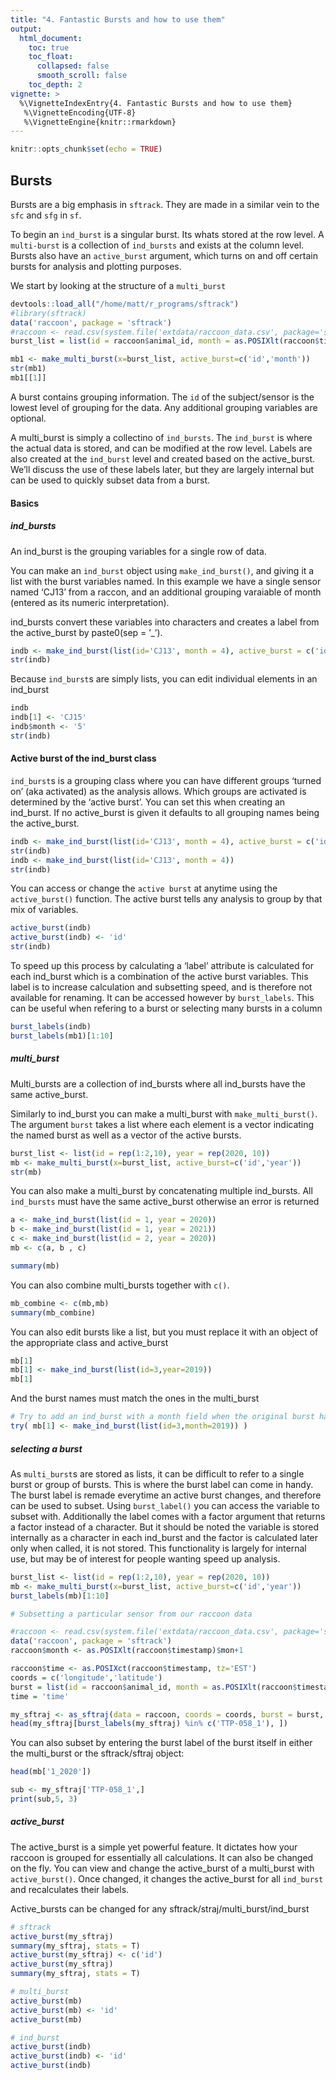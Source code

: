 ```yaml
---
title: "4. Fantastic Bursts and how to use them"
output:
  html_document:
    toc: true
    toc_float:
      collapsed: false
      smooth_scroll: false
    toc_depth: 2
vignette: >
  %\VignetteIndexEntry{4. Fantastic Bursts and how to use them}
   %\VignetteEncoding{UTF-8}
   %\VignetteEngine{knitr::rmarkdown}
---
```

```r
knitr::opts_chunk$set(echo = TRUE)

```

## Bursts  

Bursts are a big emphasis in `sftrack`. They are made in a similar vein to the `sfc` and `sfg` in `sf`. 

To begin an `ind_burst` is a singular burst. Its whats stored at the row level. 
A `multi-burst` is a collection of `ind_bursts` and exists at the column level. Bursts also have an `active_burst` argument, which turns on and off certain bursts for analysis and plotting purposes.

We start by looking at the structure of a `multi_burst`
```r
devtools::load_all("/home/matt/r_programs/sftrack")
#library(sftrack)
data('raccoon', package = 'sftrack')
#raccoon <- read.csv(system.file('extdata/raccoon_data.csv', package='sftrack'))
burst_list = list(id = raccoon$animal_id, month = as.POSIXlt(raccoon$timestamp)$mon+1)

mb1 <- make_multi_burst(x=burst_list, active_burst=c('id','month'))
str(mb1)
mb1[[1]]
```

A burst contains grouping information. The `id` of the subject/sensor is the lowest level of grouping for the data. Any additional grouping variables are optional. 

A multi_burst is simply a collectino of `ind_bursts`. The `ind_burst` is where the actual data is stored, and can be modified at the row level. Labels are also created at the `ind_burst` level and created based on the active_burst. We'll discuss the use of these labels later, but they are largely internal but can be used to quickly subset data from a burst.

#### Basics

##### ind_bursts 
An ind_burst is the grouping variables for a single row of data.  

You can make an `ind_burst` object using `make_ind_burst()`, and giving it a list with the burst variables named. In this example we have a single sensor named 'CJ13' from a raccon, and an additional grouping varaiable of month (entered as its numeric interpretation).

ind_bursts convert these variables into characters and creates a label from the active_burst by paste0(sep = '_').

```r

indb <- make_ind_burst(list(id='CJ13', month = 4), active_burst = c('id','month'))
str(indb)
```

Because `ind_burst`s are simply lists, you can edit individual elements in an ind_burst
```r
indb 
indb[1] <- 'CJ15'
indb$month <- '5'
str(indb)
```

#### Active burst of the ind_burst class

`ind_burst`s is a grouping class where you can have different groups 'turned on' (aka activated) as the analysis allows. Which groups are activated is determined by the 'active burst'. You can set this when creating an ind_burst. If no active_burst is given it defaults to all grouping names being the active_burst. 

```r
indb <- make_ind_burst(list(id='CJ13', month = 4), active_burst = c('id'))
str(indb)
indb <- make_ind_burst(list(id='CJ13', month = 4))
str(indb)

```

You can access or change the `active burst` at anytime using the `active_burst()` function. The active burst tells any analysis to group by that mix of variables. 

```r
active_burst(indb)
active_burst(indb) <- 'id'
str(indb)

```

To speed up this process by calculating a 'label' attribute is calculated for each ind_burst which is a combination of the active burst variables. This label is to increase calculation and subsetting speed, and is therefore not available for renaming. It can be accessed however by `burst_labels`. This can be useful when refering to a burst or selecting many bursts in a column

```r
burst_labels(indb)
burst_labels(mb1)[1:10]
```

##### multi_burst  
Multi_bursts are a collection of ind_bursts where all ind_bursts have the same active_burst.

Similarly to ind_burst you can make a multi_burst with `make_multi_burst()`. The argument `burst` takes a list where each element is a vector indicating the named burst as well as a vector of the active bursts.

```r
burst_list <- list(id = rep(1:2,10), year = rep(2020, 10))
mb <- make_multi_burst(x=burst_list, active_burst=c('id','year'))
str(mb)
```

You can also make a multi_burst by concatenating multiple ind_bursts. All `ind_bursts` must have the same active_burst otherwise an error is returned

```r
a <- make_ind_burst(list(id = 1, year = 2020))
b <- make_ind_burst(list(id = 1, year = 2021))
c <- make_ind_burst(list(id = 2, year = 2020))
mb <- c(a, b , c)

summary(mb)
```

You can also combine multi_bursts together with `c()`.  

```r
mb_combine <- c(mb,mb)
summary(mb_combine)
```
You can also edit bursts like a list, but you must replace it with an object of the appropriate class and active_burst
```r
mb[1]
mb[1] <- make_ind_burst(list(id=3,year=2019))
mb[1]

```

And the burst names must match the ones in the multi_burst
```r
# Try to add an ind_burst with a month field when the original burst had year instead 
try( mb[1] <- make_ind_burst(list(id=3,month=2019)) )
```

##### selecting a burst

As `multi_burst`s are stored as lists, it can be difficult to refer to a single burst or group of bursts. This is where the burst label can come in handy. The burst label is remade everytime an active burst changes, and therefore can be used to subset. Using `burst_label()` you can access the variable to subset with. Additionally the label comes with a factor argument that returns a factor instead of a character. But it should be noted the variable is stored internally as a character in each ind_burst and the factor is calculated later only when called, it is not stored. This functionality is largely for internal use, but may be of interest for people wanting speed up analysis.

```r
burst_list <- list(id = rep(1:2,10), year = rep(2020, 10))
mb <- make_multi_burst(x=burst_list, active_burst=c('id','year'))
burst_labels(mb)[1:10]

# Subsetting a particular sensor from our raccoon data

#raccoon <- read.csv(system.file('extdata/raccoon_data.csv', package='sftrack'))
data('raccoon', package = 'sftrack')
raccoon$month <- as.POSIXlt(raccoon$timestamp)$mon+1

raccoon$time <- as.POSIXct(raccoon$timestamp, tz='EST')
coords = c('longitude','latitude')
burst = list(id = raccoon$animal_id, month = as.POSIXlt(raccoon$timestamp)$mon+1)
time = 'time'

my_sftraj <- as_sftraj(data = raccoon, coords = coords, burst = burst, time = time)
head(my_sftraj[burst_labels(my_sftraj) %in% c('TTP-058_1'), ])


```

You can also subset by entering the burst label of the burst itself in either the multi_burst or the sftrack/sftraj object:

```r
head(mb['1_2020'])

sub <- my_sftraj['TTP-058_1',]
print(sub,5, 3)
```
##### active_burst 
The active_burst is a simple yet powerful feature. It dictates how your raccoon is grouped for essentially all calculations. It can also be changed on the fly. You can view and change the active_burst of a multi_burst with `active_burst()`. Once changed, it changes the active_burst for all `ind_burst` and recalculates their labels.

Active_bursts can be changed for any sftrack/straj/multi_burst/ind_burst

```r
# sftrack
active_burst(my_sftraj)
summary(my_sftraj, stats = T)
active_burst(my_sftraj) <- c('id')
active_burst(my_sftraj)
summary(my_sftraj, stats = T)

# multi_burst
active_burst(mb)
active_burst(mb) <- 'id'
active_burst(mb)

# ind_burst
active_burst(indb)
active_burst(indb) <- 'id'
active_burst(indb)

```
